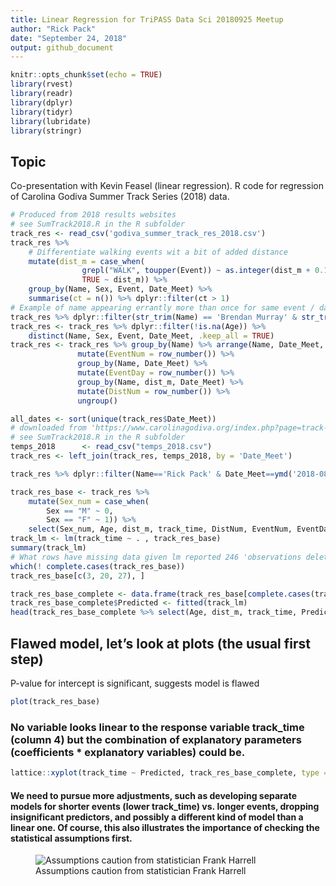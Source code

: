 ---
title: Linear Regression for TriPASS Data Sci 20180925 Meetup
author: "Rick Pack"
date: "September 24, 2018"
output: github_document
---

```{r setup, include=FALSE}
knitr::opts_chunk$set(echo = TRUE)
library(rvest)
library(readr)
library(dplyr)
library(tidyr)
library(lubridate)
library(stringr)
```

## Topic

Co-presentation with Kevin Feasel (linear regression). R code for regression of Carolina Godiva Summer Track Series (2018) data.

```{r trackres}
# Produced from 2018 results websites 
# see SumTrack2018.R in the R subfolder
track_res <- read_csv('godiva_summer_track_res_2018.csv')
track_res %>% 
    # Differentiate walking events wit a bit of added distance
    mutate(dist_m = case_when(
                grepl("WALK", toupper(Event)) ~ as.integer(dist_m + 0.11),
                TRUE ~ dist_m)) %>%
    group_by(Name, Sex, Event, Date_Meet) %>% 
    summarise(ct = n()) %>% dplyr::filter(ct > 1)
# Example of name appearing errantly more than once for same event / day
track_res %>% dplyr::filter(str_trim(Name) == 'Brendan Murray' & str_trim(toupper(Event)) == '5K RUN')
track_res <- track_res %>% dplyr::filter(!is.na(Age)) %>%
    distinct(Name, Sex, Event, Date_Meet, .keep_all = TRUE)
track_res <- track_res %>% group_by(Name) %>% arrange(Name, Date_Meet, ct_evt) %>%
               mutate(EventNum = row_number()) %>% 
               group_by(Name, Date_Meet) %>%
               mutate(EventDay = row_number()) %>%
               group_by(Name, dist_m, Date_Meet) %>%
               mutate(DistNum = row_number()) %>%
               ungroup()

all_dates <- sort(unique(track_res$Date_Meet))
# downloaded from 'https://www.carolinagodiva.org/index.php?page=track-season-weather-conditions')
# see SumTrack2018.R in the R subfolder
temps_2018      <- read_csv("temps_2018.csv")
track_res <- left_join(track_res, temps_2018, by = 'Date_Meet')

track_res %>% dplyr::filter(Name=='Rick Pack' & Date_Meet==ymd('2018-08-01'))

track_res_base <- track_res %>% 
    mutate(Sex_num = case_when(
        Sex == "M" ~ 0,
        Sex == "F" ~ 1)) %>%
    select(Sex_num, Age, dist_m, track_time, DistNum, EventNum, EventDay, Temp)
track_lm <- lm(track_time ~ . , track_res_base)
summary(track_lm)
# What rows have missing data given lm reported 246 'observations deleted due to missingness'?
which(! complete.cases(track_res_base))
track_res_base[c(3, 20, 27), ]

track_res_base_complete <- data.frame(track_res_base[complete.cases(track_res_base),])
track_res_base_complete$Predicted <- fitted(track_lm)
head(track_res_base_complete %>% select(Age, dist_m, track_time, Predicted))
```

## Flawed model, let's look at plots (the usual first step)
P-value for intercept is significant, suggests model is flawed

```{r plot1}
plot(track_res_base)
```

### No variable looks linear to the response variable track_time (column 4) but the combination of explanatory parameters (coefficients * explanatory variables) could be.
```{r plot2}
lattice::xyplot(track_time ~ Predicted, track_res_base_complete, type = c("p","r"), col.line = "red")
```

#### We need to pursue more adjustments, such as developing separate models for shorter events (lower track_time) vs. longer events, dropping insignificant predictors, and possibly a different kind of model than a linear one. Of course, this also illustrates the importance of checking the statistical assumptions first.
![Assumptions caution from statistician Frank Harrell](assumptions_frank_harrell.jpg)